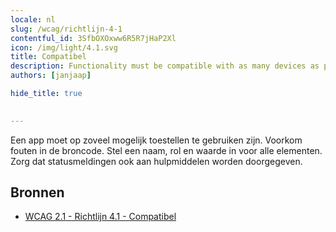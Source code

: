 ```yaml
---
locale: nl
slug: /wcag/richtlijn-4-1
contentful_id: 3SfbOXOxww6R5R7jHaP2Xl
icon: /img/light/4.1.svg
title: Compatibel
description: Functionality must be compatible with as many devices as possible.
authors: [janjaap]

hide_title: true

	
---
```


<Hero
  title="Compatibel"
  icon="/img/light/4.1.svg"
  prefix="Richtlijn 4.1"
/>

Een app moet op zoveel mogelijk toestellen te gebruiken zijn. Voorkom fouten in de broncode. Stel een naam, rol en waarde in voor alle elementen. Zorg dat statusmeldingen ook aan hulpmiddelen worden doorgegeven.

## Bronnen

- [WCAG 2.1 - Richtlijn 4.1 - Compatibel](https://www.w3.org/Translations/WCAG21-nl/#compatibel)